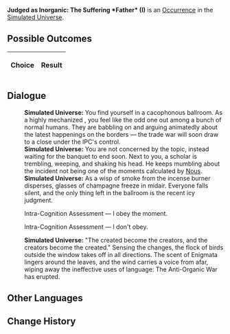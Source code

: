 {{Simulated Universe Event Infobox
|title         = Judged as Inorganic: The Suffering *Father* (I)
|image         = Trailblaze Secret 11.png
|type          =
|domains_su    = 
|domains_ext   = 
|domains_swarm = 
|domains_gng   = 
|requirements  =
|prev          = {{tx}}
|next          = {{tx}}
|indexRewards  =
|characters    = Nous
}}
'''Judged as Inorganic: The Suffering *Father* (I)''' is an [[Simulated Universe/Occurrence|Occurrence]] in the [[Simulated Universe]].

==Possible Outcomes==
{| class="article-table"
!Choice
!Result

|}

<!--
==Gameplay Notes==

-->
==Dialogue==
{{Dialogue Start}}
:'''Simulated Universe:''' You find yourself in a cacophonous ballroom. As a highly mechanized {{Color|Keyword|mercenary}}, you feel like the odd one out among a bunch of normal humans. They are babbling on and arguing animatedly about the latest happenings on the borders &mdash; the trade war will soon draw to a close under the IPC's control.
:'''Simulated Universe:''' You are not concerned by the topic, instead waiting for the banquet to end soon. Next to you, a scholar is trembling, weeping, and shaking his head. He keeps mumbling about the incident not being one of the moments calculated by [[Nous]].
:'''Simulated Universe:''' As a wisp of smoke from the incense burner disperses, glasses of champagne freeze in midair. Everyone falls silent, and the only thing left in the ballroom is the recent icy judgment.
:{{DIcon|Arrow}} Intra-Cognition Assessment &mdash; I obey the moment.
:{{DIcon|Arrow}} Intra-Cognition Assessment &mdash; I don't obey.
:'''Simulated Universe:''' "The created become the creators, and the creators become the created." Sensing the changes, the flock of birds outside the window takes off in all directions. The scent of Enigmata lingers around the leaves, and the wind carries a voice from afar, wiping away the ineffective uses of language: The Anti-Organic War has erupted.
{{Dialogue End}}

==Other Languages==
{{Other Languages
|en   = Judged as Inorganic: The Suffering *Father* (I)
|zhs  = 判定无机：「受难的*父*」•其一
|zht  = 判定無機：「受難的*父*」•其一
|ja   = {{Rubi|無機判定|むきはんてい}}：「{{Rubi|受難|じゅなん}}する『{{Rubi|慈父|じふ}}』」・その1
|ko   = 무기 판단: 「수난을 당한 *아버지*」•1
|es   = Declarado inorgánico: padre sufridor I
|fr   = Jugé inorganique&nbsp;: Le *père* qui souffre (I)
|ru   = Установленный неорганик: Страдания *отца* I
|th   = ตัดสินอินทรีย์: "*บิดา* ผู้ทุกข์ทน" (I)
|vi   = Phán Định Vô Cơ: *Người Cha* Đau Khổ 1
|de   = Anorganische Einstufung: Leiden des *Vaters* (I)
|id   = Dinilai Non-organik: "Derita *Ayah*" (1)
|pt   = Julgado como Inorgânico: O *Pai* Sofredor (I)
}}

==Change History==
{{Change History|1.6}}
